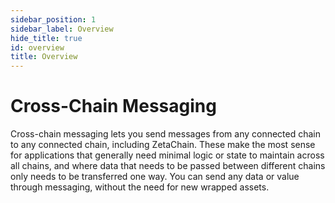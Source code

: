 ```yaml
---
sidebar_position: 1
sidebar_label: Overview
hide_title: true
id: overview
title: Overview
---
```


# Cross-Chain Messaging

Cross-chain messaging lets you send messages from any connected chain to any
connected chain, including ZetaChain. These make the most sense for applications
that generally need minimal logic or state to maintain across all chains, and
where data that needs to be passed between different chains only needs to be
transferred one way. You can send any data or value through messaging, without
the need for new wrapped assets.
